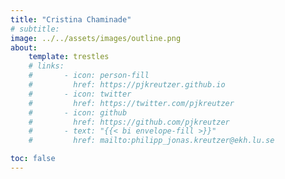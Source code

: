 ```yaml
---
title: "Cristina Chaminade"
# subtitle:
image: ../../assets/images/outline.png
about:
    template: trestles
    # links:
    #       - icon: person-fill
    #         href: https://pjkreutzer.github.io
    #       - icon: twitter
    #         href: https://twitter.com/pjkreutzer
    #       - icon: github
    #         href: https://github.com/pjkreutzer
    #       - text: "{{< bi envelope-fill >}}"
    #         href: mailto:philipp_jonas.kreutzer@ekh.lu.se

toc: false
---
```


